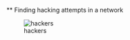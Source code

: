 ** Finding  hacking attempts  in a   network 
 
![hackers](https://cloud.githubusercontent.com/assets/7158671/24640734/274c9a2a-1902-11e7-9018-b3fc30672089.jpg)

